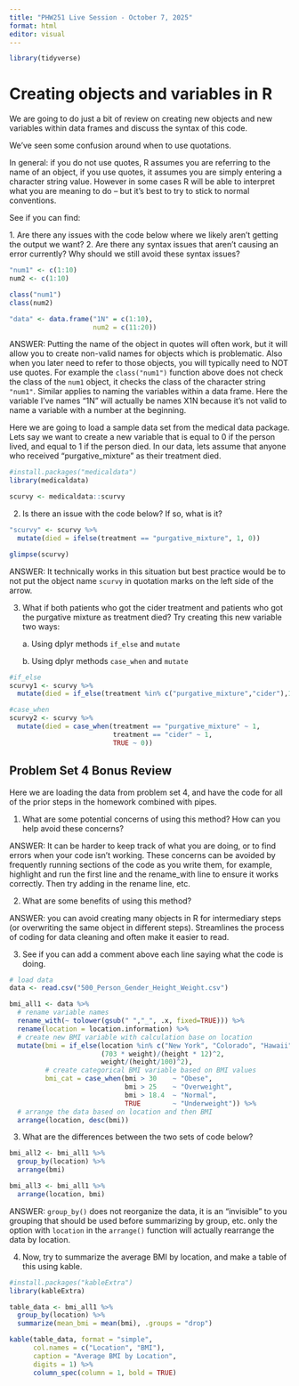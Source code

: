 ```yaml
---
title: "PHW251 Live Session - October 7, 2025"
format: html
editor: visual
---
```


```r

library(tidyverse)

```

# Creating objects and variables in R

We are going to do just a bit of review on creating new objects and new variables within data frames and discuss the syntax of this code.

We've seen some confusion around when to use quotations.

In general: if you do not use quotes, R assumes you are referring to the name of an object, if you use quotes, it assumes you are simply entering a character string value. However in some cases R will be able to interpret what you are meaning to do -- but it's best to try to stick to normal conventions.

See if you can find:

1\. Are there any issues with the code below where we likely aren't getting the output we want? 2. Are there any syntax issues that aren't causing an error currently? Why should we still avoid these syntax issues?

```r

"num1" <- c(1:10)
num2 <- c(1:10)

class("num1")
class(num2)

"data" <- data.frame("1N" = c(1:10), 
                     num2 = c(11:20))

```

ANSWER: Putting the name of the object in quotes will often work, but it will allow you to create non-valid names for objects which is problematic. Also when you later need to refer to those objects, you will typically need to NOT use quotes. For example the `class("num1")` function above does not check the class of the `num1` object, it checks the class of the character string `"num1"`. Similar applies to naming the variables within a data frame. Here the variable I've names "1N" will actually be names X1N because it's not valid to name a variable with a number at the beginning.

Here we are going to load a sample data set from the medical data package. Lets say we want to create a new variable that is equal to 0 if the person lived, and equal to 1 if the person died. In our data, lets assume that anyone who received "purgative_mixture" as their treatment died.

```r

#install.packages("medicaldata")
library(medicaldata)

scurvy <- medicaldata::scurvy

```

2.  Is there an issue with the code below? If so, what is it?

```r

"scurvy" <- scurvy %>%
  mutate(died = ifelse(treatment == "purgative_mixture", 1, 0))

glimpse(scurvy)


```

ANSWER: It technically works in this situation but best practice would be to not put the object name `scurvy` in quotation marks on the left side of the arrow.

3.  What if both patients who got the cider treatment and patients who got the purgative mixture as treatment died? Try creating this new variable two ways:

    a\. Using dplyr methods `if_else` and `mutate`

    b\. Using dplyr methods `case_when` and `mutate`

```r
#if_else
scurvy1 <- scurvy %>%
  mutate(died = if_else(treatment %in% c("purgative_mixture","cider"),1,0))

#case_when
scurvy2 <- scurvy %>%
  mutate(died = case_when(treatment == "purgative_mixture" ~ 1, 
                          treatment == "cider" ~ 1, 
                          TRUE ~ 0))

```

## Problem Set 4 Bonus Review

Here we are loading the data from problem set 4, and have the code for all of the prior steps in the homework combined with pipes.

1.  What are some potential concerns of using this method? How can you help avoid these concerns?

ANSWER: It can be harder to keep track of what you are doing, or to find errors when your code isn't working. These concerns can be avoided by frequently running sections of the code as you write them, for example, highlight and run the first line and the rename_with line to ensure it works correctly. Then try adding in the rename line, etc.

2.  What are some benefits of using this method?

ANSWER: you can avoid creating many objects in R for intermediary steps (or overwriting the same object in different steps). Streamlines the process of coding for data cleaning and often make it easier to read.

3.  See if you can add a comment above each line saying what the code is doing.

```r

# load data
data <- read.csv("500_Person_Gender_Height_Weight.csv")

bmi_all1 <- data %>% 
  # rename variable names
  rename_with(~ tolower(gsub(" ","_", .x, fixed=TRUE))) %>%
  rename(location = location.information) %>%
  # create new BMI variable with calculation base on location
  mutate(bmi = if_else(location %in% c("New York", "Colorado", "Hawaii"),
                       (703 * weight)/(height * 12)^2, 
                       weight/(height/100)^2),
         # create categorical BMI variable based on BMI values
         bmi_cat = case_when(bmi > 30    ~ "Obese",
                             bmi > 25    ~ "Overweight",
                             bmi > 18.4  ~ "Normal",
                             TRUE        ~ "Underweight")) %>%
  # arrange the data based on location and then BMI 
  arrange(location, desc(bmi)) 

```

3.  What are the differences between the two sets of code below?

```r

bmi_all2 <- bmi_all1 %>%
  group_by(location) %>%
  arrange(bmi)

bmi_all3 <- bmi_all1 %>%
  arrange(location, bmi)

```

ANSWER: `group_by()` does not reorganize the data, it is an "invisible" to you grouping that should be used before summarizing by group, etc. only the option with `location` in the `arrange()` function will actually rearrange the data by location.

4.  Now, try to summarize the average BMI by location, and make a table of this using kable.

```r

#install.packages("kableExtra")
library(kableExtra)

table_data <- bmi_all1 %>%
  group_by(location) %>%
  summarize(mean_bmi = mean(bmi), .groups = "drop")

kable(table_data, format = "simple", 
      col.names = c("Location", "BMI"),
      caption = "Average BMI by Location", 
      digits = 1) %>%
      column_spec(column = 1, bold = TRUE)

```
